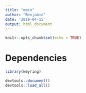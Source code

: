 ```yaml
---
title: "main"
author: "Benjamin"
date: '2019-04-15'
output: html_document
---
```


```r
knitr::opts_chunk$set(echo = TRUE)
```

# Dependencies

```r
library(keyring)
```


```r
devtools::document()
devtools::load_all()

```

